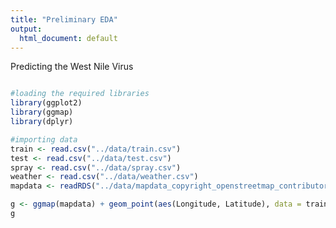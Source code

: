 ```yaml
---
title: "Preliminary EDA"
output:
  html_document: default
---
```


Predicting the West Nile Virus

```r

```

```r
#loading the required libraries
library(ggplot2)
library(ggmap)
library(dplyr)
```


```r
#importing data
train <- read.csv("../data/train.csv")
test <- read.csv("../data/test.csv")
spray <- read.csv("../data/spray.csv")
weather <- read.csv("../data/weather.csv")
mapdata <- readRDS("../data/mapdata_copyright_openstreetmap_contributors.rds")
```



```r
g <- ggmap(mapdata) + geom_point(aes(Longitude, Latitude), data = train, col = "red")
g
```

